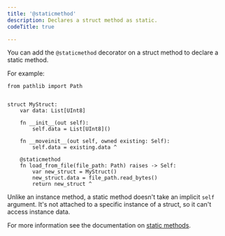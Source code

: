 ```yaml
---
title: '@staticmethod'
description: Declares a struct method as static.
codeTitle: true

---
```


You can add the `@staticmethod` decorator on a struct method to declare a static
method.

For example:

```mojo
from pathlib import Path


struct MyStruct:
    var data: List[UInt8]

    fn __init__(out self):
        self.data = List[UInt8]()

    fn __moveinit__(out self, owned existing: Self):
        self.data = existing.data ^

    @staticmethod
    fn load_from_file(file_path: Path) raises -> Self:
        var new_struct = MyStruct()
        new_struct.data = file_path.read_bytes()
        return new_struct ^
```

Unlike an instance method, a static method doesn't take an implicit `self`
argument. It's not attached to a specific instance of a struct, so it can't
access instance data.

For more information see the documentation on
[static methods](/mojo/manual/structs#static-methods).
